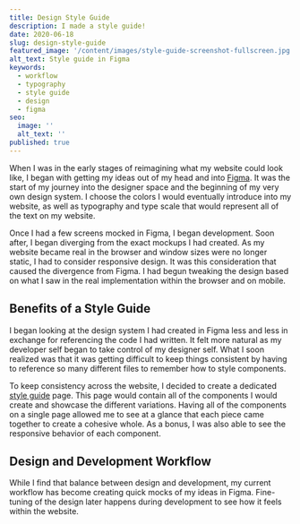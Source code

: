 ```yaml
---
title: Design Style Guide
description: I made a style guide!
date: 2020-06-18
slug: design-style-guide
featured_image: '/content/images/style-guide-screenshot-fullscreen.jpg'
alt_text: Style guide in Figma
keywords:
  - workflow
  - typography
  - style guide
  - design
  - figma
seo:
  image: ''
  alt_text: ''
published: true
---
```


When I was in the early stages of reimagining what my website could look like, I began with getting my ideas out of my head and into [Figma](https://www.figma.com/). It was the start of my journey into the designer space and the beginning of my very own design system. I choose the colors I would eventually introduce into my website, as well as typography and type scale that would represent all of the text on my website.

Once I had a few screens mocked in Figma, I began development. Soon after, I began diverging from the exact mockups I had created. As my website became real in the browser and window sizes were no longer static, I had to consider responsive design. It was this consideration that caused the divergence from Figma. I had begun tweaking the design based on what I saw in the real implementation within the browser and on mobile.

## Benefits of a Style Guide

I began looking at the design system I had created in Figma less and less in exchange for referencing the code I had written. It felt more natural as my developer self began to take control of my designer self. What I soon realized was that it was getting difficult to keep things consistent by having to reference so many different files to remember how to style components.

To keep consistency across the website, I decided to create a dedicated [style guide](https://frankcongson.com/style-guide) page. This page would contain all of the components I would create and showcase the different variations. Having all of the components on a single page allowed me to see at a glance that each piece came together to create a cohesive whole. As a bonus, I was also able to see the responsive behavior of each component.

## Design and Development Workflow

While I find that balance between design and development, my current workflow has become creating quick mocks of my ideas in Figma. Fine-tuning of the design later happens during development to see how it feels within the website.
